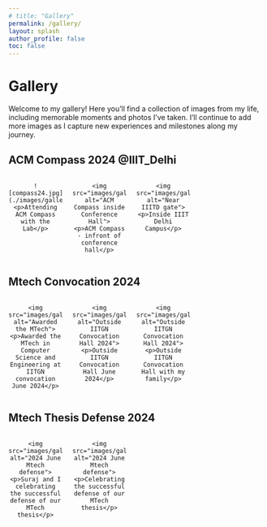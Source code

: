 ```yaml
---
# title: "Gallery"
permalink: /gallery/
layout: splash
author_profile: false
toc: false
---
```


<style>
.gallery-container {
  display: flex;
  flex-wrap: wrap;
  justify-content: flex-start; /* Align items to the start (left) */
  gap: 20px;
}
.gallery-item {
  width: calc(25% - 20px); /* Four items per row with gap */
  box-sizing: border-box;
  text-align: center;
}
.gallery-item img {
  width: 100%;
  height: auto; /* Maintain aspect ratio */
  object-fit: cover; /* Ensure images cover the space without distortion */
  border-radius: 8px;
}
.gallery-item p {
  margin-top: 10px;
  font-size: 16px;
}

</style>

# Gallery 

Welcome to my gallery! Here you'll find a collection of images from my life, including memorable moments and photos I've taken. I'll continue to add more images as I capture new experiences and milestones along my journey.

## ACM Compass 2024 @IIIT_Delhi

<div class="gallery-container">
  <div class="gallery-item">
    ![compass24.jpg](./images/gallery/compass24.jpg)
    <p>Attending ACM Compass with the Lab</p>
  </div> 
  <div class="gallery-item">
    <img src="images/gallery/ACM_Compass1.jpg" alt="ACM Compass inside Conference Hall">
    <p>ACM Compass - infront of conference hall</p>
  </div>
  <div class="gallery-item">
    <img src="images/gallery/IIITD1.jpg" alt="Near IIITD gate">
    <p>Inside IIIT Delhi Campus</p>
  </div> 
</div>

## Mtech Convocation 2024

<div class="gallery-container">
  <div class="gallery-item">
    <img src="images/gallery/convocation2.jpg" alt="Awarded the MTech">
    <p>Awarded the MTech in Computer Science and Engineering at IITGN convocation June 2024</p>
  </div>
  <div class="gallery-item">
    <img src="images/gallery/convocation.jpg" alt="Outside IITGN Convocation Hall 2024">
    <p>Outside IITGN Convocation Hall June 2024</p>
  </div>
  <div class="gallery-item">
    <img src="images/gallery/convocation3.jpg" alt="Outside IITGN Convocation Hall 2024">
    <p>Outside IITGN Convocation Hall with my family</p>
  </div>
  <!-- Add more images here with descriptions -->
</div>

## Mtech Thesis Defense 2024
<div class="gallery-container">
  <div class="gallery-item">
    <img src="images/gallery/MtechThesisDefense.jpg" alt="2024 June Mtech defense">
    <p>Suraj and I celebrating the successful defense of our MTech thesis</p>
  </div>
  <div class="gallery-item">
    <img src="images/gallery/MtechThesisDefense3.jpg" alt="2024 June Mtech defense">
    <p>Celebrating the successful defense of our MTech thesis</p>
  </div>
  <!-- Add more images here with descriptions -->
</div>
